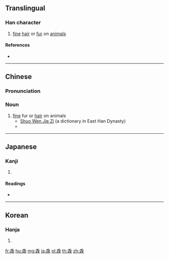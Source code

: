 ==Translingual==

===Han character===
{{Han char|rn=82|rad=毛|as=08|sn=12|four=20714|canj=HUHUU|ids=⿱毛㲎}}

# [[fine]] [[hair]] or [[fur]] on [[animal]]s

====References====
* {{Han ref|kx=0594.190|dkj=16872|dj=0986.180|hdz=32000.040|uh=6BF3|ud=27635|bh=D9E5|bd=55781}}

----

==Chinese==
{{zh-forms}}

===Pronunciation===
{{zh-pron
|m=cuì
|c=ceoi3
|mc=y
|oc=y
|cat=n
}}

===Noun===
{{zh-noun}}

# [[fine]] fur or [[hair]] on animals
#* [http://ctext.org/shuo-wen-jie-zi/cui-bu Shuo Wen Jie Zi] (a dictionary in East Han Dynasty)
#* {{zh-usex|毳：獸 細 毛 也。从 三 毛。凡 毳 之 屬 皆 从 毳。|[The character] 毳 [means] animals' fine fur indeed. [The character is] composed [of] three 毛s. All that belongs to the radical 毳 are composed of 毳.|CL}}

----

==Japanese==

===Kanji===
{{ja-kanji|grade=|rs=毛08}}

# {{defn|lang=ja|sort=毛08}}

====Readings====
* {{ja-readings|kanyoon=[[ぜい]] (zei)|kanon=[[さい]] (sai)|goon=[[せい]] (sei)|on=[[せつ]] (setsu)|kun=[[むくげ]] (mukuge)}}

----

==Korean==

===Hanja===
{{ko-hanja|hangeul=[[취]], [[절]]|eumhun=|rv=chwi, jeol|mr=ch'wi, chŏl|y=chwi, cel}}

# {{defn|lang=ko|sort=毛08}}

[[fr:毳]]
[[hu:毳]]
[[mg:毳]]
[[ja:毳]]
[[pl:毳]]
[[th:毳]]
[[zh:毳]]